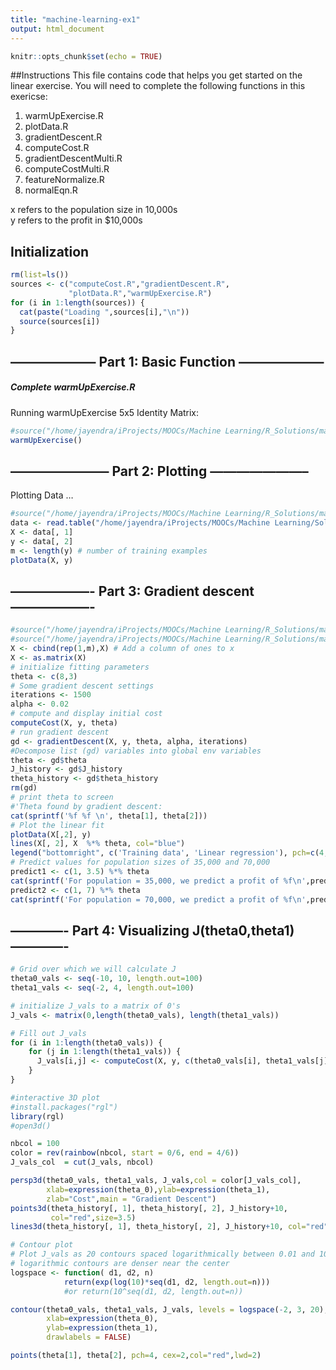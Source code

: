 ```yaml
---
title: "machine-learning-ex1"
output: html_document
---
```


```r
knitr::opts_chunk$set(echo = TRUE)
```

##Instructions
This file contains code that helps you get started on the
linear exercise. You will need to complete the following functions
in this exericse:

1.  warmUpExercise.R
2.  plotData.R
3.  gradientDescent.R
4.  computeCost.R
5.  gradientDescentMulti.R
6.  computeCostMulti.R
7.  featureNormalize.R
8.  normalEqn.R

x refers to the population size in 10,000s      
y refers to the profit in $10,000s

## Initialization
```r
rm(list=ls())
sources <- c("computeCost.R","gradientDescent.R",
             "plotData.R","warmUpExercise.R")
for (i in 1:length(sources)) {
  cat(paste("Loading ",sources[i],"\n"))
  source(sources[i])
}
```


## -------------------- Part 1: Basic Function --------------------
##### Complete warmUpExercise.R
Running warmUpExercise
5x5 Identity Matrix:

```r
#source("/home/jayendra/iProjects/MOOCs/Machine Learning/R_Solutions/machine-learning-ex1/warmUpExercise.R")
warmUpExercise()
```

## ----------------------- Part 2: Plotting -----------------------

Plotting Data ...
```r
#source("/home/jayendra/iProjects/MOOCs/Machine Learning/R_Solutions/machine-learning-ex1/plotData.R")
data <- read.table("/home/jayendra/iProjects/MOOCs/Machine Learning/Solutions/machine-learning-ex1/ex1/ex1data1.txt",sep=',')
X <- data[, 1]
y <- data[, 2]
m <- length(y) # number of training examples
plotData(X, y)
```

## ------------------- Part 3: Gradient descent -------------------

```r
#source("/home/jayendra/iProjects/MOOCs/Machine Learning/R_Solutions/machine-learning-ex1/computeCost.R")
#source("/home/jayendra/iProjects/MOOCs/Machine Learning/R_Solutions/machine-learning-ex1/gradientDescent.R")
X <- cbind(rep(1,m),X) # Add a column of ones to x
X <- as.matrix(X)
# initialize fitting parameters
theta <- c(8,3)
# Some gradient descent settings
iterations <- 1500
alpha <- 0.02
# compute and display initial cost
computeCost(X, y, theta)
# run gradient descent
gd <- gradientDescent(X, y, theta, alpha, iterations)
#Decompose list (gd) variables into global env variables
theta <- gd$theta
J_history <- gd$J_history
theta_history <- gd$theta_history
rm(gd)
# print theta to screen
#'Theta found by gradient descent:
cat(sprintf('%f %f \n', theta[1], theta[2]))
# Plot the linear fit
plotData(X[,2], y)
lines(X[, 2], X  %*% theta, col="blue")
legend("bottomright", c('Training data', 'Linear regression'), pch=c(4,NA),col=c("red","blue"), lty=c(NA,1) )
# Predict values for population sizes of 35,000 and 70,000
predict1 <- c(1, 3.5) %*% theta
cat(sprintf('For population = 35,000, we predict a profit of %f\n',predict1*10000))
predict2 <- c(1, 7) %*% theta
cat(sprintf('For population = 70,000, we predict a profit of %f\n',predict2*10000))
```

## ------------- Part 4: Visualizing J(theta0,theta1) -------------
```r
# Grid over which we will calculate J
theta0_vals <- seq(-10, 10, length.out=100)
theta1_vals <- seq(-2, 4, length.out=100)

# initialize J_vals to a matrix of 0's
J_vals <- matrix(0,length(theta0_vals), length(theta1_vals))

# Fill out J_vals
for (i in 1:length(theta0_vals)) {
    for (j in 1:length(theta1_vals)) {
      J_vals[i,j] <- computeCost(X, y, c(theta0_vals[i], theta1_vals[j]))
    }
}

#interactive 3D plot
#install.packages("rgl")
library(rgl) 
#open3d()

nbcol = 100
color = rev(rainbow(nbcol, start = 0/6, end = 4/6))
J_vals_col  = cut(J_vals, nbcol)

persp3d(theta0_vals, theta1_vals, J_vals,col = color[J_vals_col],
        xlab=expression(theta_0),ylab=expression(theta_1),
        zlab="Cost",main = "Gradient Descent")
points3d(theta_history[, 1], theta_history[, 2], J_history+10, 
         col="red",size=3.5)
lines3d(theta_history[, 1], theta_history[, 2], J_history+10, col="red")

# Contour plot
# Plot J_vals as 20 contours spaced logarithmically between 0.01 and 100
# logarithmic contours are denser near the center
logspace <- function( d1, d2, n) 
            return(exp(log(10)*seq(d1, d2, length.out=n)))
            #or return(10^seq(d1, d2, length.out=n))

contour(theta0_vals, theta1_vals, J_vals, levels = logspace(-2, 3, 20), 
        xlab=expression(theta_0),
        ylab=expression(theta_1),
        drawlabels = FALSE)

points(theta[1], theta[2], pch=4, cex=2,col="red",lwd=2)

```
